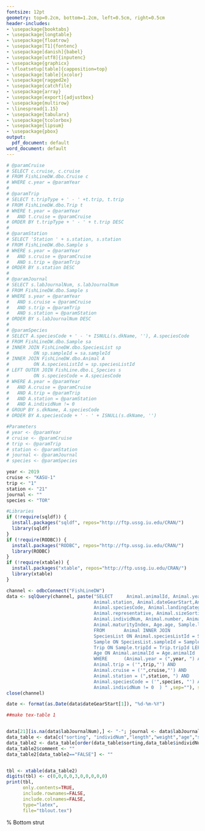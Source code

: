 ```yaml
---
fontsize: 12pt
geometry: top=0.2cm, bottom=1.2cm, left=0.5cm, right=0.5cm
header-includes:
- \usepackage{booktabs}
- \usepackage{longtable}
- \usepackage{floatrow}
- \usepackage[T1]{fontenc}
- \usepackage[danish]{babel}
- \usepackage[utf8]{inputenc}
- \usepackage{graphicx}
- \floatsetup[table]{capposition=top}
- \usepackage[table]{xcolor}
- \usepackage{ragged2e}
- \usepackage{catchfile}
- \usepackage{array}
- \usepackage[export]{adjustbox}
- \usepackage{multirow}
- \linespread{1.15}
- \usepackage{tabularx}
- \usepackage{tcolorbox}
- \usepackage{lipsum}
- \usepackage{pbox}
output:
  pdf_document: default
word_document: default
---
```

  
  \renewcommand{\familydefault}{\sfdefault}
\sffamily


```r
# @paramCruise
# SELECT c.cruise, c.cruise
# FROM FishLineDW.dbo.Cruise c
# WHERE c.year = @paramYear
# 
# @paramTrip
# SELECT t.tripType + ' - ' +t.trip, t.trip
# FROM FishLineDW.dbo.Trip t
# WHERE t.year = @paramYear
#   AND t.cruise = @paramCruise
# ORDER BY t.tripType + ' - ' + t.trip DESC
# 
# @paramStation
# SELECT 'Station ' + s.station, s.station
# FROM FishLineDW.dbo.Sample s
# WHERE s.year = @paramYear
#   AND s.cruise = @paramCruise
#   AND s.trip = @paramTrip
# ORDER BY s.station DESC
# 
# @paramJournal
# SELECT s.labJournalNum, s.labJournalNum
# FROM FishLineDW.dbo.Sample s
# WHERE s.year = @paramYear
#   AND s.cruise = @paramCruise
#   AND s.trip = @paramTrip
#   AND s.station = @paramStation
# ORDER BY s.labJournalNum DESC
# 
# @paramSpecies
# SELECT A.speciesCode + ' - '+ ISNULL(s.dkName, ''), A.speciesCode
# FROM FishLineDW.dbo.Sample sa 
# INNER JOIN FishLineDW.dbo.SpeciesList sp 
#         ON sp.sampleId = sa.sampleId
# INNER JOIN FishLineDW.dbo.Animal A 
#         ON A.speciesListId = sp.speciesListId 
# LEFT OUTER JOIN FishLine.dbo.L_Species s 
#         ON s.speciesCode = A.speciesCode
# WHERE A.year = @paramYear
#   AND A.cruise = @paramCruise
#   AND A.trip = @paramTrip
#   AND A.station = @paramStation
#   AND A.individNum != 0
# GROUP BY s.dkName, A.speciesCode
# ORDER BY A.speciesCode + ' - ' + ISNULL(s.dkName, '')
```


```r

#Parameters
# year <- @paramYear
# cruise <- @paramCruise
# trip <- @paramTrip
# station <- @paramStation
# journal <- @paramJournal 
# species <- @paramSpecies

year <- 2019
cruise <- "KASU-1"
trip <- "1"
station <- "21"
journal <- ""
species <- "TOR"

```




```r

#Libraries
if (!require(sqldf)) {
  install.packages("sqldf", repos="http://ftp.ussg.iu.edu/CRAN/")
  library(sqldf)
}
if (!require(RODBC)) {
  install.packages("RODBC", repos="http://ftp.ussg.iu.edu/CRAN/")
  library(RODBC)
}
if (!require(xtable)) {
  install.packages("xtable", repos="http://ftp.ussg.iu.edu/CRAN/")
  library(xtable)
}

```

```r


channel <- odbcConnect("FishLineDW")
data <- sqlQuery(channel, paste("SELECT     Animal.animalId, Animal.year, Animal.cruise, Animal.trip, Animal.tripType, 
                                Animal.station, Animal.dateGearStart,Animal.dfuArea, Animal.statisticalRectangle,
                                Animal.speciesCode, Animal.landingCategory, 
                                Animal.representative, Animal.sizeSortingEU as sorting,
                                Animal.individNum, Animal.number, Animal.length, Animal.weight, Animal.sexCode, 
                                Animal.maturityIndex, Age.age, Sample.labJournalNum,Trip.harbourLanding as havn
                                FROM       Animal INNER JOIN
                                SpeciesList ON Animal.speciesListId = SpeciesList.speciesListId INNER JOIN
                                Sample ON SpeciesList.sampleId = Sample.sampleId INNER JOIN
                                Trip ON Sample.tripId = Trip.tripId LEFT OUTER JOIN
                                Age ON Animal.animalId = Age.animalId
                                WHERE      (Animal.year = (",year, ") AND 
                                Animal.trip = ('",trip,"') AND
                                Animal.cruise = ('",cruise,"') AND
                                Animal.station = (",station, ") AND
                                Animal.speciesCode = ('",species, "') AND
                                Animal.individNum != 0  ) " ,sep=""), stringsAsFactors=FALSE)                        
close(channel)

date <- format(as.Date(data$dateGearStart[1]), "%d-%m-%Y")

```






```r

##make tex-table 1


data[21][is.na(data$labJournalNum),] <- "-"; journal <- data$labJournalNum[1]
data_table <- data[c("sorting", "individNum","length","weight","age","sexCode","maturityIndex","animalId")]
data_table2 <- data_table[order(data_table$sorting,data_table$individNum) ,]
data_table2$comment <- ""
data_table2[data_table2=="FALSE"] <- ""


tbl <- xtable(data_table2)
digits(tbl) <- c(0,0,0,0,3,0,0,0,0,0)
print(tbl,
      only.contents=TRUE,
      include.rownames=FALSE,
      include.colnames=FALSE,
      type="latex",
      file="tblout.tex")


```



\setlength{\tabcolsep}{20pt}
\renewcommand{\arraystretch}{1.2}
\begin{tabularx}{\textwidth}{ l l l l l l}
\textbf{Togt:} `r cruise`  & \textbf{Tur:} `r trip` & \textbf{Station:} `r station` & \textbf{Type:} `r data$tripType[1]` & \textbf{Dato:} `r date`\\
\textbf{Art:} `r species`  & \textbf{Journal:} `r journal` & \textbf{Område:} `r data$dfuArea[1]` & 
  \textbf{Square:} `r data$statisticalRectangle[1]` & \textbf{Havn:} `r data$havn[1]` \\
\end{tabularx}




\vspace{0.5cm}

\CatchFileDef{\tabmacro}{tblout}{}

\newcommand\B{\rule[-1.2ex]{0pt}{0pt}} % Bottom strut

\definecolor{lightgray}{gray}{0.85}
\setlength\LTleft{0.5cm}
\setlength\LTright{0pt}
\setlength{\tabcolsep}{0.8em}
\renewcommand{\arraystretch}{1.1}
\rowcolors{3}{}{lightgray}
\begin{longtable}{l|r|r|r|l|l|l|l|p{3cm}@{} l}
\hline
\rule{0pt}{4ex}
\centering
\pbox{8cm}{\textbf{Sortering} \\  } & \pbox{8cm}{\textbf{Individ} \\ \textbf{fisk}} & \pbox{8cm}{\textbf{Længde} \\ \textbf{(mm)}} & \pbox{8cm}{ \textbf{Vægt} \\ \textbf{(kg)}} & \pbox{8cm}{\textbf{Alder} \\ }
& \pbox{8cm}{\textbf{Køn} \\} & \pbox{8cm}{\textbf{Modenhed} \\ } & \pbox{8cm}{\textbf{ID} \\} &  \pbox{8cm}{\textbf{Kommentar} \\}   \\[0.3cm]

\hline
\endhead


\tabmacro

\end{longtable}





